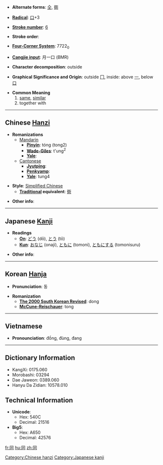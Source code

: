 * '''Alternate forms''': [[仝]], [[衕]]

* '''[[Wiktionary:Chinese radical index| Radical]]''': [[Wiktionary:Chinese radical index 口|口]]+3

* '''[[Wiktionary:Chinese total strokes index|Stroke number]]''': [[Wiktionary:Chinese total strokes index 6|6]]

* '''Stroke order''': 

* '''[[Wiktionary:Chinese four corner index|Four-Corner System]]''': 7722<sub>0</sub>

* '''[[Wiktionary:Chinese Cangjie index|Cangjie input]]''': 月一口 (BMR)

* '''Character decomposition''': outside 

* '''Graphical Significance and Origin''': outside [[冂]], inside: above [[一]], below [[口]]

* '''Common Meaning'''
*#[[same]], [[similar]]
*# together with

----

== Chinese [[Hanzi]] ==

* '''Romanizations'''
** [[Mandarin]]
*** '''[[Pinyin]]''': tóng (tong2)
*** '''[[Wade-Giles]]''': t'ung<sup>2</sup>
*** '''[[Yale]]''': 
**[[Cantonese]]
***'''[[Jyutping]]''':
***'''[[Penkyamp]]''': 
***'''[[Yale]]''': tung4

* '''Style''': [[Simplified Chinese]] 
** '''[[Traditional Chinese|Traditional]] equivalent''': [[衕]]

* '''Other info''': 

----

== Japanese [[Kanji]] ==

* '''Readings'''
** '''[[On]]''': [[どう]] (dō), [[とう]] (tō)
** '''[[Kun]]''': [[おなじ]] (onaji), [[ともに]] (tomoni), [[ともにする]] (tomonisuru)

* '''Other info''':  

----

== Korean [[Hanja]] ==

* '''Pronunciation''': 동

* '''Romanization'''
** '''[[The 2000 South Korean Revised Romanization|The 2000 South Korean Revised]]''': dong
** '''[[McCune-Reischauer]]''': tong

----

== Vietnamese ==

* '''Pronounciation''': đồng, đùng, đang

----

== Dictionary Information ==

* KangXi: 0175.060
* Morobashi: 03294
* Dae Jaweon: 0389.060
* Hanyu Da Zidian: 10578.010

== Technical Information ==

* '''Unicode''':
** Hex: 540C
** Decimal: 21516
* '''Big5''':
** Hex: A650
** Decimal: 42576

[[Category:Chinese hanzi]]
[[Category:Japanese kanji]]

[[fr:同]]
[[hu:同]]
[[zh:同]]
